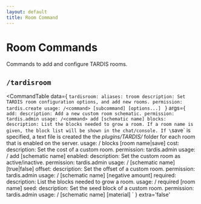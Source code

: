 ```yaml
---
layout: default
title: Room Command
---
```



# Room Commands

Commands to add and configure TARDIS rooms.

## `/tardisroom`

<CommandTable data={
`tardisroom:
    aliases: troom
    description: Set TARDIS room configuration options, and add new rooms.
    permission: tardis.create
    usage: /<command> [subcommand] [options...]
    `
}
args={
    `
    add:
      description: Add a new custom room schematic.
      permission: tardis.admin
      usage: /<command> add [schematic name]
    blocks:
      description: List the blocks needed to grow a room. If a room name is given, the block list will be shown in the chat/console. If \`save\` is specified, a text file is created the the _plugins/TARDIS/_ folder for each room that is enabled on the server.
      usage: /<command> blocks [room name|save]
    cost:
      description: Set the cost of a custom room.
      permission: tardis.admin
      usage: /<command> add [schematic name]
    enabled:
      description: Set the custom room as active/inactive.
      permission: tardis.admin
      usage: /<command> [schematic name] [true|false]
    offset:
      description: Set the offset of a custom room.
      permission: tardis.admin
      usage: /<command> [schematic name] [negative amount]
    required:
      description: List the blocks needed to grow a room.
      usage: /<command> required [room name]
    seed:
      description: Set the seed block of a custom room.
      permission: tardis.admin
      usage: /<command> [schematic name] [material]
    `
}
extra='false'
>
</CommandTable>

